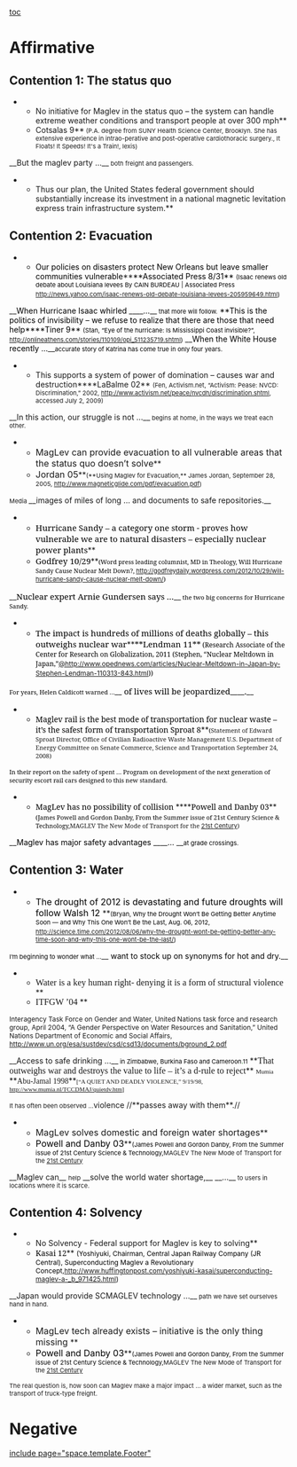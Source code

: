 [[toc]]
=Affirmative= 
==Contention 1: The status quo== 

**No initiative for Maglev in the status quo – the system can handle extreme weather conditions and transport people at over 300 mph**
**Cotsalas 9**<span style="font-size: 11px;"> (P.A. degree from SUNY Health Science Center, Brooklyn. She has extensive experience in intrao-perative and post-operative cardiothoracic surgery., It Floats! It Speeds! It's a Train!, lexis)</span>

__But the maglev party …__<span style="font-size: 11px;"> both freight and passengers.</span>

**Thus our plan, the United States federal government should substantially increase its investment in a national magnetic levitation express train infrastructure system.**

==Contention 2: Evacuation== 

**<span style="color: black;">Our policies on disasters protect New Orleans but leave smaller communities vulnerable</span>**<span style="color: black;">**Associated Press 8/31** </span><span style="color: black; font-size: 11px;">(Isaac renews old debate about Louisiana levees By CAIN BURDEAU | Associated Press </span><span style="color: blue; font-size: 11px;">[[http://news.yahoo.com/isaac-renews-old-debate-louisiana-levees-205959649.html]]</span><span style="color: black; font-size: 11px;">)</span>
__<span style="color: black;">When Hurricane Isaac whirled </span>____<span style="color: black;">…</span>__<span style="color: black; font-size: 11px;"> that more will follow.</span>
<span style="color: black;">**This is the politics of invisibility – we refuse to realize that there are those that need help****Tiner 9** </span><span style="color: black; font-size: 11px;">(Stan, “Eye of the hurricane: Is Mississippi Coast invisible?”, </span><span style="color: blue; font-size: 11px;">[[http://onlineathens.com/stories/110109/opi_511235719.shtml]]</span><span style="color: black; font-size: 11px;">)</span>
__<span style="color: black;">When the White House recently …</span>__<span style="color: black; font-size: 11px;">accurate story of Katrina has come true in only four years.</span>

**This supports a system of power of domination – causes war and destruction****LaBalme 02** <span style="font-size: 11px;">(Fen, Activism.net, “Activism: Pease: NVCD: Discrimination,” 2002, </span><span style="font-size: 11px;">[[http://www.activism.net/peace/nvcdh/discrimination.shtml]]</span><span style="font-size: 11px;">, accessed July 2, 2009)</span>
__In this action, our struggle is not …__<span style="font-size: 11px;"> begins at home, in the ways we treat each other.</span>

**<span style="font-size: 16px;">MagLev can provide evacuation to all vulnerable areas that the status quo doesn’t solve</span>**
**<span style="font-size: 16px;">Jordan 05</span>**<span style="font-size: 11px;">(**Using Maglev for Evacuation,** James Jordan, September 28, 2005, http://www.magneticglide.com/pdf/evacuation.pdf)</span>

<span style="font-size: 11px;">Media </span>__images of miles of long … and documents to safe repositories.__
**<span style="color: black; font-family: 'Georgia','serif'; font-size: 15px;">Hurricane Sandy – a category one storm - proves how vulnerable we are to natural disasters – especially nuclear power plants</span>**
**<span style="color: black; font-family: 'Georgia','serif'; font-size: 15px;">Godfrey 10/29</span>**<span style="color: black; font-family: 'Georgia','serif'; font-size: 11px;">(Word press leading columnist, MD in Theology, Will Hurricane Sandy Cause Nuclear Melt Down?, </span><span style="color: blue; font-size: 11px;">[[http://godfreydaily.wordpress.com/2012/10/29/will-hurricane-sandy-cause-nuclear-melt-down/]]</span><span style="color: black; font-family: 'Georgia','serif'; font-size: 11px;">)</span>

__<span style="color: black; font-family: 'Georgia','serif'; font-size: 15px;">Nuclear expert Arnie Gundersen says …</span>__<span style="color: black; font-family: 'Georgia','serif'; font-size: 11px;"> the two big concerns for Hurricane Sandy.</span>

**<span style="color: black; font-family: 'Georgia','serif'; font-size: 15px;">The impact is hundreds of millions of deaths globally – this outweighs nuclear war</span>**<span style="color: black; font-family: 'Georgia','serif'; font-size: 15px;">**Lendman 11**</span><span style="color: black; font-family: 'Georgia','serif'; font-size: 12px;"> (Research Associate of the Center for Research on Globalization, 2011 (Stephen, “Nuclear Meltdown in Japan,”</span><span style="color: blue; font-size: 12px;">[[@http://www.opednews.com/articles/Nuclear-Meltdown-in-Japan-by-Stephen-Lendman-110313-843.html]]</span><span style="color: black; font-family: 'Georgia','serif'; font-size: 12px;">))</span>
<span style="color: black; font-family: 'Georgia','serif'; font-size: 11px;">For years, Helen Caldicott warned …</span>__<span style="color: black; font-family: 'Georgia','serif'; font-size: 15px;"> of lives will be jeopardized</span>____<span style="color: black; font-family: 'Georgia','serif'; font-size: 15px;">.</span>__
**<span style="color: black; font-family: 'Georgia','serif';">Maglev rail is the best mode of transportation for nuclear waste – it’s the safest form of transportation Sproat 8</span>**<span style="color: black; font-family: 'Georgia','serif'; font-size: 11px;">(</span><span style="font-family: 'Georgia','serif'; font-size: 11px;">Statement of Edward Sproat Director, Office of Civilian Radioactive Waste Management U.S. Department of Energy Committee on Senate Commerce, Science and Transportation September 24, 2008)</span>
<span style="color: black; font-family: 'Georgia','serif'; font-size: 11px;">In their report on the safety of spent … Program on development of the next generation of security escort rail cars designed to this new standard.</span>
**<span style="color: black; font-family: 'Georgia','serif';">MagLev has no possibility of collision </span>****<span style="color: black; font-family: 'Georgia','serif';">Powell and Danby 03</span>**<span style="color: black; font-family: 'Georgia','serif'; font-size: 11px;">(James Powell and Gordon Danby, From the Summer issue of 21st Century Science & Technology,</span><span style="font-family: 'Georgia','serif'; font-size: 11px;">MAGLEV The New Mode of Transport for the </span><span style="font-size: 11px;">[[http://www.21stcenturysciencetech.com/articles/Summer03/maglev2.html|21st Century]]</span><span style="font-family: 'Georgia','serif'; font-size: 11px;">)</span>
__<span style="color: black;">Maglev has major safety advantages </span>____<span style="color: black;">… </span>__<span style="color: black; font-size: 11px;">at grade crossings.</span>

==Contention 3: Water== 
**<span style="color: black; font-size: 16px;">The drought of 2012 is devastating and future droughts will follow Walsh 12 </span>**<span style="color: black; font-size: 11px;">(Bryan, Why the Drought Won’t Be Getting Better Anytime Soon — and Why This One Won’t Be the Last, Aug. 06, 2012, </span><span style="font-size: 11px;">[[http://science.time.com/2012/08/06/why-the-drought-wont-be-getting-better-any-time-soon-and-why-this-one-wont-be-the-last/]]</span><span style="color: black; font-size: 11px;">)</span>
<span style="color: black; font-size: 11px;">I’m beginning to wonder what …</span>__<span style="color: black;"> want to stock up on synonyms for hot and dry.</span>__
**<span style="font-family: 'Times New Roman','serif'; font-size: 16px;">Water is a key human right- denying it is a form of structural violence </span>**
**<span style="font-family: 'Times New Roman','serif'; font-size: 16px;">ITFGW ’04 </span>**
<span style="font-size: 12px;">Interagency Task Force on Gender and Water, United Nations task force and research group, April 2004, “A Gender Perspective on Water Resources and Sanitation,” United Nations Department of Economic and Social Affairs, http://www.un.org/esa/sustdev/csd/csd13/documents/bground_2.pdf </span>

__Access to safe drinking …__<span style="color: black; font-size: 11px;"> in Zimbabwe, Burkina Faso and Cameroon</span><span style="color: #008100; font-size: 11px;">.</span><span style="color: black; font-size: 11px;">11</span>
<span style="text-align: justify;"> </span>
<span style="text-align: justify;">**<span style="font-family: 'Times New Roman','serif'; font-size: 16px;">That outweighs war and destroys the value to life – it’s a d-rule to reject</span>**</span>
<span style="font-family: 'Times New Roman','serif'; font-size: 11px;">Mumia </span>**<span style="font-family: 'Times New Roman','serif';">Abu-Jamal 1998</span>**<span style="font-family: 'Times New Roman','serif'; font-size: 11px;">[“A QUIET AND DEADLY VIOLENCE,” 9/19/98, </span><span style="color: black; font-family: 'times new roman','serif'; font-size: 11px;">http://www.mumia.nl/TCCDMAJ/quietdv.htm]</span>

<span style="font-size: 11px;">It has often been observed …</span>violence //**passes away with them**.//

**<span style="font-size: 16px;">MagLev solves domestic and foreign water shortages</span>**
**<span style="color: black; font-size: 16px;">Powell and Danby 03</span>**<span style="color: black; font-size: 11px;">(James Powell and Gordon Danby, From the Summer issue of 21st Century Science & Technology,</span><span style="font-size: 11px;">MAGLEV The New Mode of Transport for the </span><span style="font-size: 11px;">[[http://www.21stcenturysciencetech.com/articles/Summer03/maglev2.html|21st Century]]</span>

__Maglev can__ <span style="font-size: 11px;">help</span> __solve the world water shortage,__ __…__<span style="font-size: 11px;"> to users in locations where it is scarce.</span>

==Contention 4: Solvency== 
**No Solvency - Federal support for Maglev is key to solving**
**<span style="color: black; font-family: 'Georgia','serif';">Kasai 12</span>** <span style="color: black; font-size: 12px;">(Yoshiyuki, Chairman, Central Japan Railway Company (JR Central), Superconducting Maglev a Revolutionary Concept,</span><span style="font-size: 12px;">[[http://www.huffingtonpost.com/yoshiyuki-kasai/superconducting-maglev-a-_b_971425.html]]</span><span style="color: black; font-size: 12px;">)</span>

__Japan would provide SCMAGLEV technology …__<span style="font-size: 11px;"> path we have set ourselves hand in hand.</span>

**<span style="font-size: 16px;">MagLev tech already exists – initiative is the only thing missing </span>**
**<span style="color: black; font-size: 16px;">Powell and Danby 03</span>**<span style="color: black; font-size: 11px;">(James Powell and Gordon Danby, From the Summer issue of 21st Century Science & Technology,</span><span style="font-size: 11px;">MAGLEV The New Mode of Transport for the </span><span style="font-size: 11px;">[[http://www.21stcenturysciencetech.com/articles/Summer03/maglev2.html|21st Century]]</span>

<span style="color: #231f20; font-size: 11px;">The real question is, how soon can Maglev make a major impact …</span><span style="font-size: 11px;"> a wider market, such as the transport of truck-type freight.</span>


=Negative= 

[[include page="space.template.Footer"]]